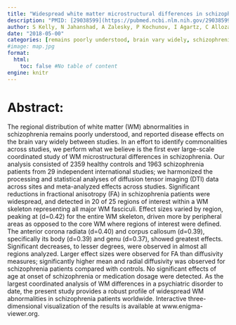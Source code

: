 ```yaml
---
title: "Widespread white matter microstructural differences in schizophrenia across 4322 individuals: results from the ENIGMA Schizophrenia DTI Working Group"
description: "PMID: [29038599](https://pubmed.ncbi.nlm.nih.gov/29038599/){target='_blank'}    DOI: [10.1038/mp.2017.170](https://doi.org/10.1038/mp.2017.170){target='_blank'}"
author: S Kelly, N Jahanshad, A Zalesky, P Kochunov, I Agartz, C Alloza, O A Andreassen, C Arango, N Banaj, S Bouix, C A Bousman, R M Brouwer, J Bruggemann, J Bustillo, W Cahn, V Calhoun, D Cannon, V Carr, S Catts, J Chen, J-X Chen, X Chen, C Chiapponi, Kl K Cho, V Ciullo, ... ...
date: "2018-05-00"
categories: [remains poorly understood, brain vary widely, schizophrenia remains poorly, reported disease effects, schizophrenia patients]
#image: map.jpg
format:
  html:
    toc: false #No table of content
engine: knitr
---
```


# Abstract:

The regional distribution of white matter (WM) abnormalities in schizophrenia remains poorly understood, and reported disease effects on the brain vary widely between studies. In an effort to identify commonalities across studies, we perform what we believe is the first ever large-scale coordinated study of WM microstructural differences in schizophrenia. Our analysis consisted of 2359 healthy controls and 1963 schizophrenia patients from 29 independent international studies; we harmonized the processing and statistical analyses of diffusion tensor imaging (DTI) data across sites and meta-analyzed effects across studies. Significant reductions in fractional anisotropy (FA) in schizophrenia patients were widespread, and detected in 20 of 25 regions of interest within a WM skeleton representing all major WM fasciculi. Effect sizes varied by region, peaking at (d=0.42) for the entire WM skeleton, driven more by peripheral areas as opposed to the core WM where regions of interest were defined. The anterior corona radiata (d=0.40) and corpus callosum (d=0.39), specifically its body (d=0.39) and genu (d=0.37), showed greatest effects. Significant decreases, to lesser degrees, were observed in almost all regions analyzed. Larger effect sizes were observed for FA than diffusivity measures; significantly higher mean and radial diffusivity was observed for schizophrenia patients compared with controls. No significant effects of age at onset of schizophrenia or medication dosage were detected. As the largest coordinated analysis of WM differences in a psychiatric disorder to date, the present study provides a robust profile of widespread WM abnormalities in schizophrenia patients worldwide. Interactive three-dimensional visualization of the results is available at www.enigma-viewer.org.
        